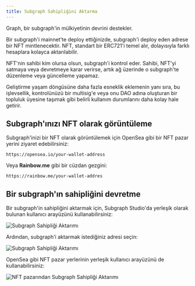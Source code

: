```yaml
---
title: Subgraph Sahipliğini Aktarma
---
```


Graph, bir subgraph'in mülkiyetinin devrini destekler.

Bir subgraph'i mainnet'te deploy ettiğinizde, subgraph'i deploy eden adrese bir NFT mintlenecektir. NFT, standart bir ERC721'i temel alır, dolayısıyla farklı hesaplara kolayca aktarılabilir.

NFT'nin sahibi kim olursa olsun, subgraph'i kontrol eder. Sahibi, NFT'yi satmaya veya devretmeye karar verirse, artık ağ üzerinde o subgraph'te düzenleme veya güncelleme yapamaz.

Geliştirme yaşam döngüsüne daha fazla esneklik eklemenin yanı sıra, bu işlevsellik, kontrolünüzü bir multisig'e veya onu DAO adına oluşturan bir topluluk üyesine taşımak gibi belirli kullanım durumlarını daha kolay hale getirir.

## Subgraph'ınızı NFT olarak görüntüleme

Subgraph'inizi bir NFT olarak görüntülemek için OpenSea gibi bir NFT pazar yerini ziyaret edebilirsiniz:

```
https://opensea.io/your-wallet-address
```

Veya **Rainbow.me** gibi bir cüzdan gezgini:

```
https://rainbow.me/your-wallet-addres
```

## Bir subgraph'ın sahipliğini devretme

Bir subgraph'in sahipliğini aktarmak için, Subgraph Studio'da yerleşik olarak bulunan kullanıcı arayüzünü kullanabilirsiniz:

![Subgraph Sahipliği Aktarımı](/img/subgraph-ownership-transfer-1.png)

Ardından, subgraph'i aktarmak istediğiniz adresi seçin:

![Subgraph Sahipliği Aktarımı](/img/subgraph-ownership-transfer-2.png)

OpenSea gibi NFT pazar yerlerinin yerleşik kullanıcı arayüzünü de kullanabilirsiniz:

![NFT pazarından Subgraph Sahipliği Aktarımı](/img/subgraph-ownership-transfer-nft-marketplace.png)
